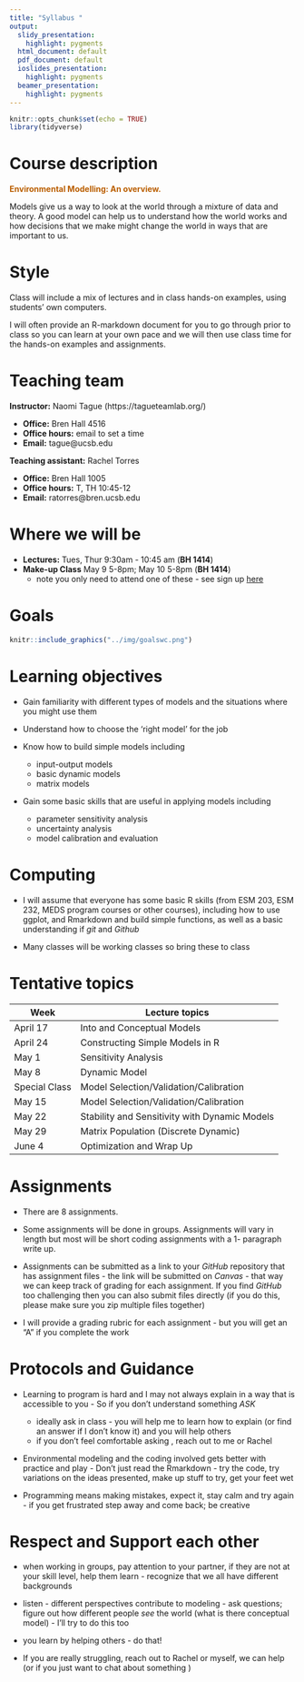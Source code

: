```yaml
---
title: "Syllabus "
output:
  slidy_presentation:
    highlight: pygments
  html_document: default
  pdf_document: default
  ioslides_presentation:
    highlight: pygments
  beamer_presentation:
    highlight: pygments
---
```



```r
knitr::opts_chunk$set(echo = TRUE)
library(tidyverse)
```

# Course description

<p style="color: #ba5e00"><b> Environmental Modelling: An overview.</p></b>

Models give us a way to look at the world through a mixture of data and theory. A good model can help us to understand how the world works and how decisions that we make might change the world in ways that are important to us. 


# Style

Class will include a mix of lectures and in class hands-on examples, using students’ own computers.

I will often provide an R-markdown document for you to go through prior to class so you can learn at your own pace and we will then use class time for the hands-on examples and assignments.


# Teaching team

**Instructor:** Naomi Tague 
(https://tagueteamlab.org/)

-   **Office:** Bren Hall 4516
-   **Office hours:** email to set a time
-   **Email:** tague@ucsb.edu

**Teaching assistant:** Rachel Torres 

-   **Office:** Bren Hall 1005
-   **Office hours:**  T, TH 10:45-12
-   **Email:** ratorres@bren.ucsb.edu


# Where we will be

-   **Lectures:** Tues, Thur 9:30am - 10:45 am (**BH 1414**)  
-   **Make-up Class**  May 9 5-8pm; May 10 5-8pm  (**BH 1414**)
      - note you only need to attend one of these - see sign up 
      [here](https://docs.google.com/spreadsheets/d/1e1_Gfblja_Rye9xVoe7LMmqUrrUDKtG4oZUNPgn2_U8/edit?usp=sharing)


# Goals
```r
knitr::include_graphics("../img/goalswc.png")
```


# Learning objectives

 - Gain familiarity with different types of models and the situations where you might use them
 
 - Understand how to choose the 'right model' for the job
 
 - Know how to build simple models including
      - input-output models
      - basic dynamic models 
      - matrix models
      
  - Gain some basic skills that are useful in applying models including
      - parameter sensitivity analysis
      - uncertainty analysis
      - model calibration and evaluation
      


# Computing

-   I will assume that everyone has some basic R skills (from ESM 203, ESM 232, MEDS program courses or other courses), including how to use ggplot, and Rmarkdown and build simple functions, as well as a basic understanding if *git* and *Github*

-   Many classes will be working classes so bring these to class



# Tentative topics


| Week | Lecture topics | 
|------|----------------|
|April 17    | Into and Conceptual Models         | 
|April 24   | Constructing Simple Models in R         | 
|May 1    | Sensitivity Analysis      | 
| May 8    | Dynamic Model  | 
| Special Class    |  Model Selection/Validation/Calibration     | 
| May 15    | Model Selection/Validation/Calibration |          |    
| May 22    | Stability and Sensitivity with Dynamic Models |
| May 29    |   Matrix Population (Discrete Dynamic)     | 
| June 4    |  Optimization and Wrap Up    | 



# Assignments


* There are 8 assignments. 

* Some assignments will be done in groups. Assignments will vary in length but most will be short coding assignments with a 1- paragraph write up. 

* Assignments can be submitted as a link to your *GitHub* repository that has assignment files  - the link will be submitted on *Canvas* - that way we can keep track of grading for each assignment. If you find *GitHub* too challenging then you can also submit files directly (if you do this, please make sure you zip multiple files together)

* I will provide a grading rubric for each assignment - but you will get an "A" if you complete the work

# Protocols and Guidance 

*  Learning to program is hard and I may not always explain in a way that is accessible to you - So if you don't understand something *ASK* 

    * ideally ask in class - you will help me to learn how to explain (or find an answer if I don't know it) and you will help others 
    * if you don't feel comfortable asking , reach out to me or Rachel

* Environmental modeling and the coding involved gets better with practice and play - Don't just read the Rmarkdown - try the code, try variations on the ideas presented, make up stuff to try, get your feet wet 

* Programming means making mistakes, expect it, stay calm and try again - if you get frustrated step away and come back; be creative


# **Respect and Support each other** 

  * when working in groups, pay attention to your partner, if they are not at your skill level, help them learn - recognize that we all have different backgrounds
  
  * listen - different perspectives contribute to modeling - ask questions; figure out how different people *see* the world (what is there conceptual model) - I'll try to do this too
  
  * you learn by helping others - do that!
  
  

* If you are really struggling, reach out to Rachel or myself, we can help
(or if you just want to chat about something ) 


